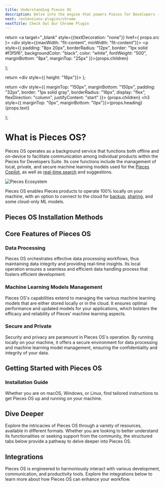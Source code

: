 ```yaml
---
title: Understanding Pieces OS
description: Delve into the engine that powers Pieces for Developers - Pieces OS. Explore how it manages data processing and machine learning models to enhance your development workflow.
next: /extensions-plugins/chrome
nextTitle: Check Out Our Chrome Plugin
---
```


<link rel="canonical" href="https://docs.pieces.app/installation-getting-started/pieces-os" />

  return <a target="_blank" style={{textDecoration: "none"}} href={ props.src }>
    <div style={{maxWidth: "fit-content", minWidth: "fit-content"}}>
      <p style={{
        padding: "8px 20px",
        borderRadius: "12px",
        border: "1px solid #f3f5f6",
        backgroundColor: "black",
        color: "white",
        fontWeight: "500",
        marginBottom: "8px",
        marginTop: "25px"
      }}>{props.children}</p>
    </div>
  </a>
};

  return <div style={{ height: "16px"}}></div>
};

  return <div style={{
    marginTop: "150px",
    marginBottom: "150px",
    padding: "32px",
    border: "1px solid gray",
    borderRadius: "16px",
    display: "flex",
    flexDirection: "column",
    justifyContent: "start"
  }}>
    {props.children}
    <h3 style={{ marginTop: "0px", marginBottom: "0px"}}>{props.heading}</h3>
    {props.text}
  </div>
};

# What is Pieces OS?

Pieces OS operates as a background service that functions both offline and on-device to facilitate communication among individual products within the Pieces for Developers Suite. Its core functions include the management of local, private, and secure machine learning models used for the [Pieces Copilot](https://docs.pieces.app/features/pieces-copilot), as well as [real-time search](https://docs.pieces.app/features/search-modes) and suggestions.

![Pieces Ecosystem](https://storage.googleapis.com/pieces_multimedia/ILLUSTRATIONS/PIECES_FOR_DEVELOPERS/ANY_INTEGRATION/ANY_THEME/PLUGINS/1X1/PIECES_FOR_DEVELOPERS-ANY_INTEGRATION-PLUGINS-ANY_THEME-1X1-10_16_2023.PNG)

Pieces OS enables Pieces products to operate 100% locally on your machine, with an option to connect to the cloud for [backup](https://docs.pieces.app/features/back-up-and-restore), [sharing](https://docs.pieces.app/features/one-click-snippet-sharing), and some cloud-only ML models.


## Pieces OS Installation Methods

[//]: # (<Info>Downloading Pieces OS by itself is not recommended, but is the right solution for specific situations. [Download Pieces Desktop + Pieces OS together]&#40;https://docs.pieces.app/installation-getting-started/what-am-i-installing&#41; for the most ideal experience.</Info>)

[//]: # (<Accordion title={"Windows"}>)

[//]: # (    If you aren't sure which of these you need, click "Download Pieces Suite Installer" above - it will install both applications and manage them as updates are released.)

[//]: # ()
[//]: # (    If this isn't your first rodeo, here is the list of downloadable files for windows:)

[//]: # ()
[//]: # (    - [Pieces OS]&#40;/installation-getting-started/pieces-os&#41; Appinstaller &#40;Standalone Windows&#41; | [Download Here]&#40;https://builds.pieces.app/stages/production/appinstaller/os_server.appinstaller&#41;)

[//]: # ()
[//]: # (    - [Pieces OS]&#40;/installation-getting-started/pieces-os&#41; EXE &#40;Standalone Windows&#41; | [Download Here]&#40;https://builds.pieces.app/stages/production/os_server/windows-exe/download&#41;)

[//]: # ()
[//]: # (</Accordion>)

<MiniSpacer></MiniSpacer>

[//]: # (<Accordion title={"MacOS"}>)

[//]: # (    If you aren't sure which of these you need, check your computer's processor:)

[//]: # ()
[//]: # (    1. Click the Apple logo in the top left corner of your screen)

[//]: # (    2. Select "About this Mac")

[//]: # (    3. Check "Chip" in the window that pops up.)

[//]: # ()
[//]: # (    If you have an Intel chip, select the Intel package above. Those with Apple M1 or M2 chips should select the "Apple Silicon" package.)

[//]: # ()
[//]: # (    If this isn't your first rodeo, here is the list of downloadable files for macOS:)

[//]: # ()
[//]: # (    - [Pieces OS]&#40;/installation-getting-started/pieces-os&#41; DMG &#40;Standalone Mac&#41; | [Download Here]&#40;https://builds.pieces.app/stages/production/os_server/dmg/download&#41;)

[//]: # ()
[//]: # (    - [Pieces OS]&#40;/installation-getting-started/pieces-os&#41; DMG ARM64 &#40;Standalone Mac&#41; | [Download Here]&#40;https://builds.pieces.app/stages/production/os_server/dmg-arm64/download&#41;)

[//]: # ()
[//]: # ()
[//]: # (    Note: You can also install Pieces via Homebrew.)

[//]: # (    1. Ensure you have [installed]&#40;https://docs.brew.sh/Installation&#41; Homebrew in your system)

[//]: # (    2. Run the following command in your terminal to Install the Pieces brew package)

[//]: # (    ```shell)

[//]: # (    brew install --cask pieces)

[//]: # (    ```)

[//]: # (    [Save to Pieces]&#40;https://snippets.pieces.cloud/?p=f23c48bd96&#41;)

[//]: # (    3. The above command will install the Pieces-OS cask as well. Once the package is install successfully, you can start to run Pieces OS and the Pieces for Developers application.)

[//]: # ()
[//]: # ()
[//]: # (</Accordion>)

<MiniSpacer></MiniSpacer>

[//]: # (<Accordion title={"Linux"}>)

[//]: # (Currently we only provide one installation method for downloading and installing Pieces OS for Linux. In order to download, [check out the snap store here.]&#40;https://snapcraft.io/pieces-os&#41;.)

[//]: # (</Accordion>)


## Core Features of Pieces OS

### Data Processing

Pieces OS orchestrates effective data processing workflows, thus maintaining data integrity and providing real-time insights. Its local operation ensures a seamless and efficient data handling process that fosters efficient development.

### Machine Learning Models Management

Pieces OS's capabilities extend to managing the various machine learning models that are either stored locally or in the cloud. It ensures optimal performance and updated models for your applications, which bolsters the efficacy and reliability of Pieces' machine learning aspects.

### Secure and Private

Security and privacy are paramount in Pieces OS's operation. By running locally on your machine, it offers a secure environment for data processing and machine learning model management, ensuring the confidentiality and integrity of your data.

## Getting Started with Pieces OS

### Installation Guide

Whether you are on macOS, Windows, or Linux, find tailored instructions to get Pieces OS up and running on your machine.

[//]: # (<Tabs)

[//]: # (  defaultValue={"windows"})

[//]: # (  values={[)

[//]: # (    {label: 'macOS', value: 'macos'},)

[//]: # (    {label: 'Windows', value: 'windows'},)

[//]: # (    {label: 'Linux', value: 'linux'})

[//]: # (  ]})

[//]: # (>)

[//]: # (  <TabItem value="macos">)

[//]: # (    <p>Compatible with macOS 11.0 &#40;Big Sur&#41; and higher</p>)

[//]: # (    <InstallButton src="https://docs.pieces.app/installation-getting-started/macos">See macOS Installation Guide</InstallButton>)

[//]: # (  </TabItem>)

[//]: # (  <TabItem value="windows">)

[//]: # (    <p>Compatible with Windows 10 version 1809 and higher</p>)

[//]: # (    <InstallButton src="https://docs.pieces.app/installation-getting-started/windows">See Windows Installation Guide</InstallButton>)

[//]: # (  </TabItem>)

[//]: # (  <TabItem value="linux">)

[//]: # (    <p>Compatible with Ubuntu 18 or higher &#40;Currently in Beta&#41;</p>)

[//]: # (    <InstallButton src="https://docs.pieces.app/installation-getting-started/linux">See Linux Installation Guide</InstallButton>)

[//]: # (  </TabItem>)

[//]: # (</Tabs>)

## Dive Deeper

Explore the intricacies of Pieces OS through a variety of resources, available in different formats. Whether you are looking to better understand its functionalities or seeking support from the community, the structured tabs below provide a pathway to delve deeper into Pieces OS.

[//]: # (<Tabs)

[//]: # (  defaultValue={"tutorials"})

[//]: # (  values={[)

[//]: # (    {label: 'Tutorials', value: 'tutorials'},)

[//]: # (    {label: 'Documentation', value: 'documentation'},)

[//]: # (    {label: 'Community', value: 'community'})

[//]: # (  ]})

[//]: # (>)

[//]: # (  <TabItem value="tutorials">)

[//]: # (    Discover step-by-step tutorials and livestreams to get familiar with Pieces OS.)

[//]: # (    <a href="https://www.youtube.com/@getpieces">Explore our YouTube Channel</a>)

[//]: # (  </TabItem>)

[//]: # (  <TabItem value="documentation">)

[//]: # (    Dive into the comprehensive documentation to learn every aspect of Pieces OS.)

[//]: # (    <a href="https://docs.pieces.app">Explore Documentation</a>)

[//]: # (  </TabItem>)

[//]: # (  <TabItem value="community">)

[//]: # (    Join our community to share knowledge, learn from others, and get support.)

[//]: # (    <a href="https://discord.gg/getpieces">Join our Discord</a>)

[//]: # (  </TabItem>)

[//]: # (</Tabs>)

<MiniSpacer></MiniSpacer>

## Integrations

Pieces OS is engineered to harmoniously interact with various development, communication, and productivity tools. Explore the integrations below to learn more about how Pieces OS can enhance your workflow.

[//]: # (<Tabs)

[//]: # (  defaultValue={"dev_tools"})

[//]: # (  values={[)

[//]: # (    {label: 'Development', value: 'development'},)

[//]: # (    {label: 'Communication', value: 'communication'},)

[//]: # (    {label: 'Productivity', value: 'productivity'},)

[//]: # (  ]})

[//]: # (>)

[//]: # (  <TabItem value="development">)

[//]: # (    Explore the dev tools that seamlessly integrate with Pieces OS.)

[//]: # (    <a href="https://docs.pieces.app/extensions-plugins/vscode">Explore Tools</a>)

[//]: # (  </TabItem>)

[//]: # (  <TabItem value="communication">)

[//]: # (    Discover the communication tools that seamlessly integrate with Pieces OS.)

[//]: # (    <a href="https://docs.pieces.app/extensions-plugins/teams">Explore Tools</a>)

[//]: # (  </TabItem>)

[//]: # (  <TabItem value="productivity">)

[//]: # (    Discover the productivity tools that seamlessly integrate with Pieces OS.)

[//]: # (    <a href="https://docs.pieces.app/extensions-plugins/obsidian">Explore Tools</a>)

[//]: # (  </TabItem>)

[//]: # (</Tabs>)
